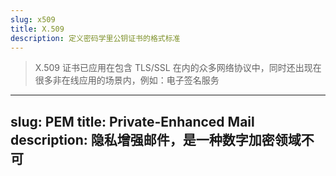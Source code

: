 ```yaml
---
slug: x509
title: X.509
description: 定义密码学里公钥证书的格式标准
---
```


> X.509 证书已应用在包含 TLS/SSL 在内的众多网络协议中，同时还出现在很多非在线应用的场景内，例如：电子签名服务


---
slug: PEM
title: Private-Enhanced Mail
description: 隐私增强邮件，是一种数字加密领域不可
---

